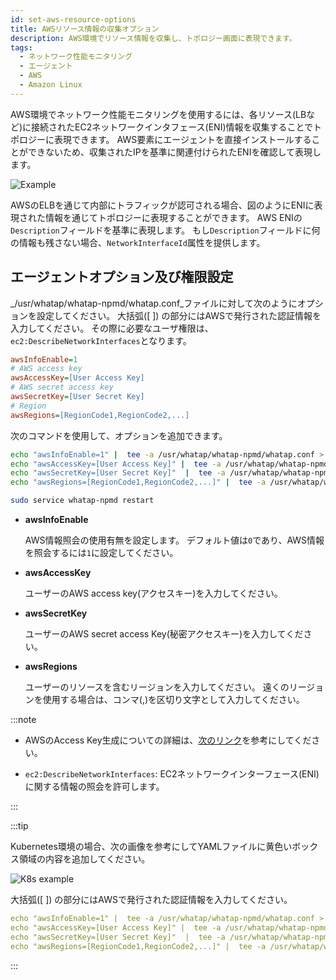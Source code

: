 ```yaml
---
id: set-aws-resource-options
title: AWSリソース情報の収集オプション
description: AWS環境でリソース情報を収集し、トポロジー画面に表現できます。
tags:
  - ネットワーク性能モニタリング
  - エージェント
  - AWS
  - Amazon Linux
---
```


AWS環境でネットワーク性能モニタリングを使用するには、各リソース(LBなど)に接続されたEC2ネットワークインタフェース(ENI)情報を収集することでトポロジーに表現できます。 AWS要素にエージェントを直接インストールすることができないため、収集されたIPを基準に関連付けられたENIを確認して表現します。

![Example](/img/npm-aws-resource-example.png)

AWSのELBを通じて内部にトラフィックが認可される場合、図のようにENIに表現された情報を通じてトポロジーに表現することができます。 AWS ENIの`Description`フィールドを基準に表現します。 もし`Description`フィールドに何の情報も残さない場合、`NetworkInterfaceId`属性を提供します。

## エージェントオプション及び権限設定

_/usr/whatap/whatap-npmd/whatap.conf_ファイルに対して次のようにオプションを設定してください。 大括弧([ ]) の部分にはAWSで発行された認証情報を入力してください。 その際に必要なユーザ権限は、`ec2:DescribeNetworkInterfaces`となります。

```ini title='whatap.conf'
awsInfoEnable=1
# AWS access key
awsAccessKey=[User Access Key]
# AWS secret access key
awsSecretKey=[User Secret Key]
# Region
awsRegions=[RegionCode1,RegionCode2,...]
```

次のコマンドを使用して、オプションを追加できます。

```bash
echo "awsInfoEnable=1" |  tee -a /usr/whatap/whatap-npmd/whatap.conf > /dev/null
echo "awsAccessKey=[User Access Key]" |  tee -a /usr/whatap/whatap-npmd/whatap.conf > /dev/null
echo "awsSecretKey=[User Secret Key]"  |  tee -a /usr/whatap/whatap-npmd/whatap.conf > /dev/null
echo "awsRegions=[RegionCode1,RegionCode2,...]" |  tee -a /usr/whatap/whatap-npmd/whatap.conf > /dev/null

sudo service whatap-npmd restart
```

- **awsInfoEnable**

  AWS情報照会の使用有無を設定します。 デフォルト値は`0`であり、AWS情報を照会するには`1`に設定してください。

- **awsAccessKey**

  ユーザーのAWS access key(アクセスキー)を入力してください。

- **awsSecretKey**

  ユーザーのAWS secret access Key(秘密アクセスキー)を入力してください。

- **awsRegions**

  ユーザーのリソースを含むリージョンを入力してください。 遠くのリージョンを使用する場合は、コンマ(,)を区切り文字として入力してください。

:::note

- AWSのAccess Key生成についての詳細は、[次のリンク](https://docs.aws.amazon.com/IAM/latest/UserGuide/id_credentials_access-keys.html?icmpid=docs_iam_console#Using_CreateAccessKey)を参考にしてください。

- `ec2:DescribeNetworkInterfaces`: EC2ネットワークインターフェース(ENI)に関する情報の照会を許可します。

:::

:::tip

Kubernetes環境の場合、次の画像を参考にしてYAMLファイルに黄色いボックス領域の内容を追加してください。

![K8s example](/img/npm-aws-resource-k8s-example.png)

大括弧([ ]) の部分にはAWSで発行された認証情報を入力してください。

```yaml
echo "awsInfoEnable=1" |  tee -a /usr/whatap/whatap-npmd/whatap.conf > /dev/null
echo "awsAccessKey=[User Access Key]" |  tee -a /usr/whatap/whatap-npmd/whatap.conf > /dev/null
echo "awsSecretKey=[User Secret Key]"  |  tee -a /usr/whatap/whatap-npmd/whatap.conf > /dev/null
echo "awsRegions=[RegionCode1,RegionCode2,...]" |  tee -a /usr/whatap/whatap-npmd/whatap.conf > /dev/null
```

:::
